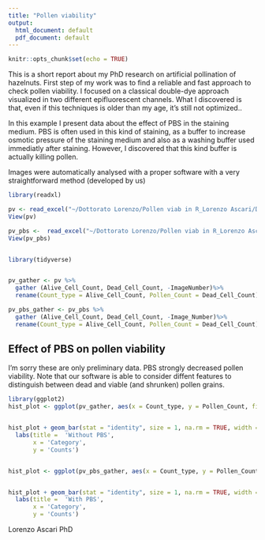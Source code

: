 ---
title: "Pollen viability"
output:
  html_document: default
  pdf_document: default
---

```{r setup, include=FALSE}
knitr::opts_chunk$set(echo = TRUE)
```

This is a short report about my PhD research on artificial pollination of hazelnuts. First step of my work was to find a reliable and fast approach to check pollen viability. I focused on a classical double-dye approach visualized in two different epifluorescent channels. What I discovered is that, even if this techniques is older than my age, it's still not optimized..

In this example I present data about the effect of PBS in the staining medium. PBS is often used in this kind of staining, as a buffer to increase osmotic pressure of the staining medium and also as a washing buffer used immediatly after staining. However, I discovered that this kind buffer is actually killing pollen.

Images were automatically analysed with a proper software with a very straightforward method (developed by us)



```{r cars, include=FALSE}

library(readxl)

pv <- read_excel("~/Dottorato Lorenzo/Pollen viab in R_Lorenzo Ascari/Data/Processed/pv.xlsx", col_types = c("numeric", "numeric", "numeric", "numeric", "numeric", "blank", "blank", "blank", "blank", "blank", "blank"))
View(pv)

pv_pbs <-  read_excel("~/Dottorato Lorenzo/Pollen viab in R_Lorenzo Ascari/Data/Processed/pv_pbs.xlsx", col_types = c("numeric", "numeric", "numeric", "numeric", "numeric", "blank", "blank", "blank", "blank", "blank", "blank"))
View(pv_pbs)


library(tidyverse)


pv_gather <- pv %>%
  gather (Alive_Cell_Count, Dead_Cell_Count, -ImageNumber)%>%
  rename(Count_type = Alive_Cell_Count, Pollen_Count = Dead_Cell_Count)

pv_pbs_gather <- pv_pbs %>%
  gather (Alive_Cell_Count, Dead_Cell_Count, -Image_Number)%>%
  rename(Count_type = Alive_Cell_Count, Pollen_Count = Dead_Cell_Count)


```

## Effect of PBS on pollen viability

I'm sorry these are only preliminary data. PBS strongly decreased pollen viability. Note that our software is able to consider diffent features to distinguish between dead and viable (and shrunken) pollen grains.

```{r pressure, echo=FALSE}
library(ggplot2)
hist_plot <- ggplot(pv_gather, aes(x = Count_type, y = Pollen_Count, fill = Count_type, colour = Count_type))


hist_plot + geom_bar(stat = "identity", size = 1, na.rm = TRUE, width = 0.5) + theme_classic() +
  labs(title =  'Without PBS', 
       x = 'Category',
       y = 'Counts')


hist_plot <- ggplot(pv_pbs_gather, aes(x = Count_type, y = Pollen_Count, fill = Count_type, colour = Count_type))


hist_plot + geom_bar(stat = "identity", size = 1, na.rm = TRUE, width = 0.5) + theme_classic() +
  labs(title =  'With PBS', 
       x = 'Category',
       y = 'Counts')
```

Lorenzo Ascari PhD